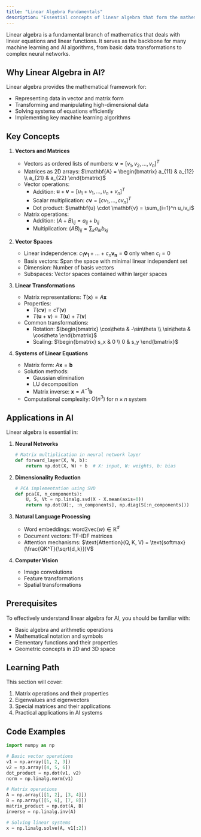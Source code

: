 ```yaml
---
title: "Linear Algebra Fundamentals"
description: "Essential concepts of linear algebra that form the mathematical foundation for many machine learning and AI algorithms."
---
```


Linear algebra is a fundamental branch of mathematics that deals with linear equations and linear functions. It serves as the backbone for many machine learning and AI algorithms, from basic data transformations to complex neural networks.

## Why Linear Algebra in AI?

Linear algebra provides the mathematical framework for:
- Representing data in vector and matrix form
- Transforming and manipulating high-dimensional data
- Solving systems of equations efficiently
- Implementing key machine learning algorithms

## Key Concepts

1. **Vectors and Matrices**
   - Vectors as ordered lists of numbers: $\mathbf{v} = [v_1, v_2, ..., v_n]^T$
   - Matrices as 2D arrays: $\mathbf{A} = \begin{bmatrix} a_{11} & a_{12} \\ a_{21} & a_{22} \end{bmatrix}$
   - Vector operations:
     * Addition: $\mathbf{u} + \mathbf{v} = [u_1 + v_1, ..., u_n + v_n]^T$
     * Scalar multiplication: $c\mathbf{v} = [cv_1, ..., cv_n]^T$
     * Dot product: $\mathbf{u} \cdot \mathbf{v} = \sum_{i=1}^n u_iv_i$
   - Matrix operations:
     * Addition: $(A + B)_{ij} = a_{ij} + b_{ij}$
     * Multiplication: $(AB)_{ij} = \sum_k a_{ik}b_{kj}$

2. **Vector Spaces**
   - Linear independence: $c_1\mathbf{v_1} + ... + c_n\mathbf{v_n} = \mathbf{0}$ only when $c_i = 0$
   - Basis vectors: Span the space with minimal linear independent set
   - Dimension: Number of basis vectors
   - Subspaces: Vector spaces contained within larger spaces

3. **Linear Transformations**
   - Matrix representations: $T(\mathbf{x}) = A\mathbf{x}$
   - Properties:
     * $T(c\mathbf{v}) = cT(\mathbf{v})$
     * $T(\mathbf{u} + \mathbf{v}) = T(\mathbf{u}) + T(\mathbf{v})$
   - Common transformations:
     * Rotation: $\begin{bmatrix} \cos\theta & -\sin\theta \\ \sin\theta & \cos\theta \end{bmatrix}$
     * Scaling: $\begin{bmatrix} s_x & 0 \\ 0 & s_y \end{bmatrix}$

4. **Systems of Linear Equations**
   - Matrix form: $A\mathbf{x} = \mathbf{b}$
   - Solution methods:
     * Gaussian elimination
     * LU decomposition
     * Matrix inverse: $\mathbf{x} = A^{-1}\mathbf{b}$
   - Computational complexity: $O(n^3)$ for $n \times n$ system

## Applications in AI

Linear algebra is essential in:

1. **Neural Networks**
   ```python
   # Matrix multiplication in neural network layer
   def forward_layer(X, W, b):
       return np.dot(X, W) + b  # X: input, W: weights, b: bias
   ```

2. **Dimensionality Reduction**
   ```python
   # PCA implementation using SVD
   def pca(X, n_components):
       U, S, Vt = np.linalg.svd(X - X.mean(axis=0))
       return np.dot(U[:, :n_components], np.diag(S[:n_components]))
   ```

3. **Natural Language Processing**
   - Word embeddings: $\text{word2vec}(w) \in \mathbb{R}^d$
   - Document vectors: TF-IDF matrices
   - Attention mechanisms: $\text{Attention}(Q, K, V) = \text{softmax}(\frac{QK^T}{\sqrt{d_k}})V$

4. **Computer Vision**
   - Image convolutions
   - Feature transformations
   - Spatial transformations

## Prerequisites

To effectively understand linear algebra for AI, you should be familiar with:
- Basic algebra and arithmetic operations
- Mathematical notation and symbols
- Elementary functions and their properties
- Geometric concepts in 2D and 3D space

## Learning Path

This section will cover:
1. Matrix operations and their properties
2. Eigenvalues and eigenvectors
3. Special matrices and their applications
4. Practical applications in AI systems

## Code Examples

```python
import numpy as np

# Basic vector operations
v1 = np.array([1, 2, 3])
v2 = np.array([4, 5, 6])
dot_product = np.dot(v1, v2)
norm = np.linalg.norm(v1)

# Matrix operations
A = np.array([[1, 2], [3, 4]])
B = np.array([[5, 6], [7, 8]])
matrix_product = np.dot(A, B)
inverse = np.linalg.inv(A)

# Solving linear systems
x = np.linalg.solve(A, v1[:2])
``` 